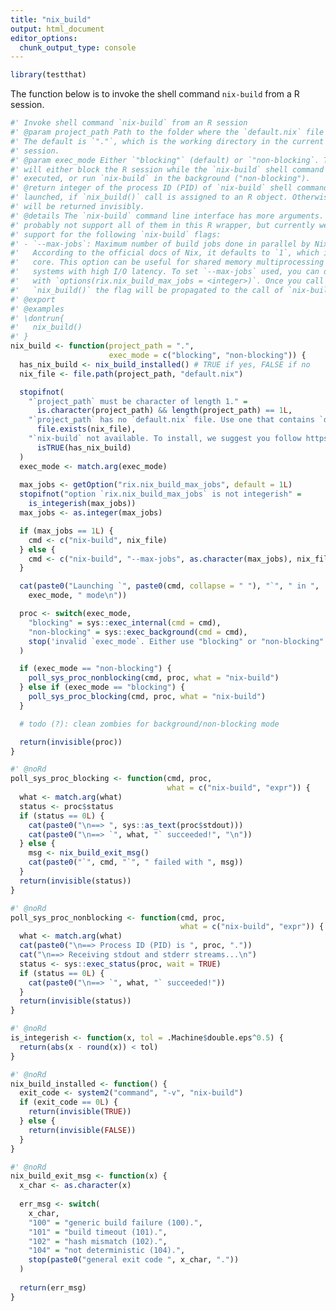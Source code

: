 ```yaml
---
title: "nix_build"
output: html_document
editor_options:
  chunk_output_type: console
---
```


```r
library(testthat)
```

The function below is to invoke the shell command `nix-build` from a R 
session.

```r
#' Invoke shell command `nix-build` from an R session
#' @param project_path Path to the folder where the `default.nix` file resides. 
#' The default is `"."`, which is the working directory in the current R
#' session.
#' @param exec_mode Either `"blocking"` (default) or `"non-blocking`. This
#' will either block the R session while the `nix-build` shell command is
#' executed, or run `nix-build` in the background ("non-blocking").
#' @return integer of the process ID (PID) of `nix-build` shell command
#' launched, if `nix_build()` call is assigned to an R object. Otherwise, it 
#' will be returned invisibly.
#' @details The `nix-build` command line interface has more arguments. We will
#' probably not support all of them in this R wrapper, but currently we have
#' support for the following `nix-build` flags:
#' - `--max-jobs`: Maximum number of build jobs done in parallel by Nix.
#'   According to the official docs of Nix, it defaults to `1`, which is one
#'   core. This option can be useful for shared memory multiprocessing or
#'   systems with high I/O latency. To set `--max-jobs` used, you can declare
#'   with `options(rix.nix_build_max_jobs = <integer>)`. Once you call
#'   `nix_build()` the flag will be propagated to the call of `nix-build`.
#' @export
#' @examples
#' \dontrun{
#'   nix_build()
#' }
nix_build <- function(project_path = ".",
                      exec_mode = c("blocking", "non-blocking")) {
  has_nix_build <- nix_build_installed() # TRUE if yes, FALSE if no
  nix_file <- file.path(project_path, "default.nix")

  stopifnot(
    "`project_path` must be character of length 1." =
      is.character(project_path) && length(project_path) == 1L,
    "`project_path` has no `default.nix` file. Use one that contains `default.nix`" =
      file.exists(nix_file),
    "`nix-build` not available. To install, we suggest you follow https://zero-to-nix.com/start/install ." =
      isTRUE(has_nix_build)
  )
  exec_mode <- match.arg(exec_mode)
 
  max_jobs <- getOption("rix.nix_build_max_jobs", default = 1L)
  stopifnot("option `rix.nix_build_max_jobs` is not integerish" =
    is_integerish(max_jobs))
  max_jobs <- as.integer(max_jobs)

  if (max_jobs == 1L) {
    cmd <- c("nix-build", nix_file)
  } else {
    cmd <- c("nix-build", "--max-jobs", as.character(max_jobs), nix_file)
  }

  cat(paste0("Launching `", paste0(cmd, collapse = " "), "`", " in ",
    exec_mode, " mode\n"))

  proc <- switch(exec_mode,
    "blocking" = sys::exec_internal(cmd = cmd),
    "non-blocking" = sys::exec_background(cmd = cmd),
    stop('invalid `exec_mode`. Either use "blocking" or "non-blocking"')
  )

  if (exec_mode == "non-blocking") {
    poll_sys_proc_nonblocking(cmd, proc, what = "nix-build")
  } else if (exec_mode == "blocking") {
    poll_sys_proc_blocking(cmd, proc, what = "nix-build")
  }

  # todo (?): clean zombies for background/non-blocking mode

  return(invisible(proc))
}

#' @noRd
poll_sys_proc_blocking <- function(cmd, proc,
                                   what = c("nix-build", "expr")) {
  what <- match.arg(what)
  status <- proc$status
  if (status == 0L) {
    cat(paste0("\n==> ", sys::as_text(proc$stdout)))
    cat(paste0("\n==> `", what, "` succeeded!", "\n"))
  } else {
    msg <- nix_build_exit_msg()
    cat(paste0("`", cmd, "`", " failed with ", msg))
  }
  return(invisible(status))
}

#' @noRd
poll_sys_proc_nonblocking <- function(cmd, proc, 
                                      what = c("nix-build", "expr")) {
  what <- match.arg(what)
  cat(paste0("\n==> Process ID (PID) is ", proc, "."))
  cat("\n==> Receiving stdout and stderr streams...\n")
  status <- sys::exec_status(proc, wait = TRUE)
  if (status == 0L) {
    cat(paste0("\n==> `", what, "` succeeded!"))
  }
  return(invisible(status))
}

#' @noRd
is_integerish <- function(x, tol = .Machine$double.eps^0.5) {
  return(abs(x - round(x)) < tol)
}

#' @noRd
nix_build_installed <- function() {
  exit_code <- system2("command", "-v", "nix-build")
  if (exit_code == 0L) {
    return(invisible(TRUE))
  } else {
    return(invisible(FALSE))
  }
}

#' @noRd
nix_build_exit_msg <- function(x) {
  x_char <- as.character(x)
  
  err_msg <- switch(
    x_char,
    "100" = "generic build failure (100).",
    "101" = "build timeout (101).",
    "102" = "hash mismatch (102).",
    "104" = "not deterministic (104).",
    stop(paste0("general exit code ", x_char, "."))
  )
  
  return(err_msg)
}
```
